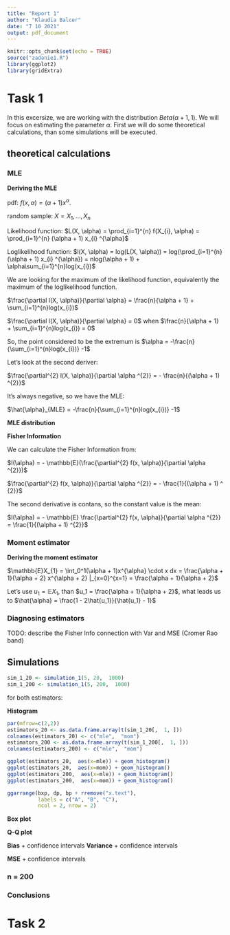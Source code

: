 ```yaml
---
title: "Report 1"
author: "Klaudia Balcer"
date: "7 10 2021"
output: pdf_document
---
```


```r
knitr::opts_chunk$set(echo = TRUE)
source("zadanie1.R")
library(ggplot2)
library(gridExtra)
```

# Task 1

In this excersize, we are working with the distribution $Beta(\alpha + 1, 1)$. We will focus on estimating the parameter $\alpha$. First we will do some theoretical calculations, than some simulations will be executed. 

## theoretical calculations

### MLE

**Deriving the MLE**

pdf:  $f(x, \alpha) = (\alpha + 1) x ^{\alpha}$.

random sample: $X = X_{1}, \ldots, X_{n}$

Likelihood function: $L(X,  \alpha) = \prod_{i=1}^{n} f(X_{i}, \alpha) = \prod_{i=1}^{n} (\alpha + 1) x_{i} ^{\alpha}$

Loglikelihood function: $l(X,  \alpha) = log(L(X,  \alpha)) = log(\prod_{i=1}^{n} (\alpha + 1) x_{i} ^{\alpha}) = nlog(\alpha + 1) + \alpha\sum_{i=1}^{n}log(x_{i})$

We are looking for  the maximum of the likelihood function, equivalently the maximum of the loglikelihood function.

$\frac{\partial l(X, \alpha)}{\partial \alpha} = \frac{n}{\alpha + 1} + \sum_{i=1}^{n}log(x_{i})$

$\frac{\partial l(X, \alpha)}{\partial \alpha} = 0$ when $\frac{n}{\alpha + 1} + \sum_{i=1}^{n}log(x_{i}) = 0$

So, the point considered to be the extremum is $\alpha = -\frac{n}{\sum_{i=1}^{n}log(x_{i})} -1$

Let's look at the second deriver:

$\frac{\partial^{2} l(X, \alpha)}{\partial \alpha ^{2}}  = - \frac{n}{(\alpha + 1) ^{2}}$ 

It's always negative, so we have the MLE:

$\hat{\alpha}_{MLE} = -\frac{n}{\sum_{i=1}^{n}log(x_{i})} -1$

**MLE distribution**

**Fisher Information**

We can calculate the Fisher Information from:

$I(\alpha) = - \mathbb{E}(\frac{\partial^{2} f(x, \alpha)}{\partial \alpha ^{2}})$

$\frac{\partial^{2} f(x, \alpha)}{\partial \alpha ^{2}} = - \frac{1}{(\alpha + 1) ^ {2}}$

The second derivative is contans, so the constant value is the mean:

$I(\alpha) = - \mathbb{E} \frac{\partial^{2} f(x, \alpha)}{\partial \alpha ^{2}} = \frac{1}{(\alpha + 1) ^{2}}$

### Moment estimator


**Deriving the moment estimator**


$\mathbb{E}X_{1} = \int_0^1(\alpha + 1)x^{\alpha} \cdot x dx = \frac{\alpha + 1}{\alpha + 2} x^{\alpha +  2} |_{x=0}^{x=1} = \frac{\alpha + 1}{\alpha + 2}$

Let's use $u_1 = \mathbb{E}X_{1}$, than $u_1 = \frac{\alpha + 1}{\alpha + 2}$, what leads us to $\hat{\alpha} =  \frac{1 - 2\hat{u_1}}{\hat{u_1} - 1}$

### Diagnosing estimators 

TODO: describe the Fisher Info connection with Var and MSE (Cromer Rao band)

## Simulations

```r
sim_1_20 <- simulation_1(5, 20,  1000)
sim_1_200 <- simulation_1(5, 200,  1000)
```

for both estimators:

**Histogram**

```r
par(mfrow=c(2,2))
estimators_20 <- as.data.frame.array(t(sim_1_20[,  1, ]))
colnames(estimators_20) <- c("mle",  "mom")
estimators_200 <- as.data.frame.array(t(sim_1_200[,  1, ]))
colnames(estimators_200) <- c("mle",  "mom")

ggplot(estimators_20,  aes(x=mle)) + geom_histogram()
ggplot(estimators_20,  aes(x=mom)) + geom_histogram()
ggplot(estimators_200,  aes(x=mle)) + geom_histogram()
ggplot(estimators_200,  aes(x=mom)) + geom_histogram()

ggarrange(bxp, dp, bp + rremove("x.text"), 
          labels = c("A", "B", "C"),
          ncol = 2, nrow = 2)
```

**Box plot**

**Q-Q plot**

**Bias**
+ confidence intervals
**Variance**
+ confidence intervals

**MSE**
+ confidence intervals

### n = 200


### Conclusions

# Task 2
